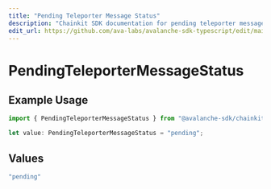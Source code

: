 ```yaml
---
title: "Pending Teleporter Message Status"
description: "Chainkit SDK documentation for pending teleporter message status"
edit_url: https://github.com/ava-labs/avalanche-sdk-typescript/edit/main/chainkit/docs/models/components/pendingteleportermessagestatus.md
---
```


# PendingTeleporterMessageStatus

## Example Usage

```typescript
import { PendingTeleporterMessageStatus } from "@avalanche-sdk/chainkit/models/components";

let value: PendingTeleporterMessageStatus = "pending";
```

## Values

```typescript
"pending"
```